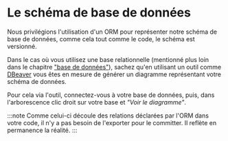 
# Le schéma de base de données

Nous privilégions l'utilisation d'un ORM pour représenter notre schéma de base de données, comme cela tout comme le code, le schéma est versionné.

Dans le cas où vous utilisez une base relationnelle (mentionné plus loin dans le chapitre ["base de données"](database-for-everything/relational-databases.mdx)), sachez qu'en utilisant un outil comme [DBeaver](https://dbeaver.io) vous êtes en mesure de générer un diagramme représentant votre schéma de données.

Pour cela via l'outil, connectez-vous à votre base de données, puis, dans l'arborescence clic droit sur votre base et _"Voir le diagramme"_.

<CaptionedImage src={DatabaseSchema} alt="" caption="Diagramme d'un schéma de base de données dans DBeaver" />

:::note
Comme celui-ci découle des relations déclarées par l'ORM dans votre code, il n'y a pas besoin de l'exporter pour le committer. Il reflète en permanence la réalité.
:::
